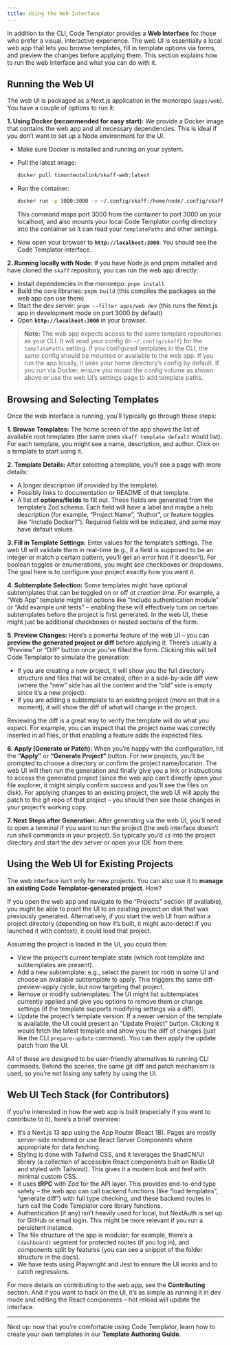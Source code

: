 ```yaml
---
title: Using the Web Interface
---
```


In addition to the CLI, Code Templator provides a **Web Interface** for those who prefer a visual, interactive experience. The web UI is essentially a local web app that lets you browse templates, fill in template options via forms, and preview the changes before applying them. This section explains how to run the web interface and what you can do with it.

## Running the Web UI

The web UI is packaged as a Next.js application in the monorepo (`apps/web`). You have a couple of options to run it:

**1. Using Docker (recommended for easy start):** We provide a Docker image that contains the web app and all necessary dependencies. This is ideal if you don’t want to set up a Node environment for the UI.

* Make sure Docker is installed and running on your system.
* Pull the latest image:

  ```bash
  docker pull timonteutelink/skaff-web:latest
  ```
* Run the container:

  ```bash
  docker run -p 3000:3000 -v ~/.config/skaff:/home/node/.config/skaff timonteutelink/skaff-web:latest
  ```

  This command maps port 3000 from the container to port 3000 on your localhost, and also mounts your local Code Templator config directory into the container so it can read your `templatePaths` and other settings.
* Now open your browser to **`http://localhost:3000`**. You should see the Code Templator interface.

**2. Running locally with Node:** If you have Node.js and pnpm installed and have cloned the `skaff` repository, you can run the web app directly:

* Install dependencies in the monorepo: `pnpm install`
* Build the core libraries: `pnpm build` (this compiles the packages so the web app can use them)
* Start the dev server: `pnpm --filter apps/web dev` (this runs the Next.js app in development mode on port 3000 by default)
* Open **`http://localhost:3000`** in your browser.

> **Note:** The web app expects access to the same template repositories as your CLI. It will read your config (in `~/.config/skaff`) for the `templatePaths` setting. If you configured templates in the CLI, the same config should be mounted or available to the web app. If you run the app locally, it uses your home directory’s config by default. If you run via Docker, ensure you mount the config volume as shown above or use the web UI’s settings page to add template paths.

## Browsing and Selecting Templates

Once the web interface is running, you’ll typically go through these steps:

**1. Browse Templates:** The home screen of the app shows the list of available root templates (the same ones `skaff template default` would list). For each template, you might see a name, description, and author. Click on a template to start using it.

**2. Template Details:** After selecting a template, you’ll see a page with more details:

* A longer description (if provided by the template).
* Possibly links to documentation or README of that template.
* A list of **options/fields** to fill out. These fields are generated from the template’s Zod schema. Each field will have a label and maybe a help description (for example, “Project Name”, “Author”, or feature toggles like “Include Docker?”). Required fields will be indicated, and some may have default values.

**3. Fill in Template Settings:** Enter values for the template’s settings. The web UI will validate them in real-time (e.g., if a field is supposed to be an integer or match a certain pattern, you’ll get an error hint if it doesn’t). For boolean toggles or enumerations, you might see checkboxes or dropdowns. The goal here is to configure your project exactly how you want it.

**4. Subtemplate Selection:** Some templates might have optional subtemplates that can be toggled on or off *at creation time*. For example, a “Web App” template might list options like “Include authentication module” or “Add example unit tests” – enabling these will effectively turn on certain subtemplates before the project is first generated. In the web UI, these might just be additional checkboxes or nested sections of the form.

**5. Preview Changes:** Here’s a powerful feature of the web UI – you can **preview the generated project or diff** before applying it. There’s usually a “Preview” or “Diff” button once you’ve filled the form. Clicking this will tell Code Templator to simulate the generation:

* If you are creating a new project, it will show you the full directory structure and files that will be created, often in a side-by-side diff view (where the “new” side has all the content and the “old” side is empty since it’s a new project).
* If you are adding a subtemplate to an existing project (more on that in a moment), it will show the diff of what will change in the project.

Reviewing the diff is a great way to verify the template will do what you expect. For example, you can inspect that the project name was correctly inserted in all files, or that enabling a feature adds the expected files.

**6. Apply (Generate or Patch):** When you’re happy with the configuration, hit the **“Apply”** or **“Generate Project”** button. For new projects, you’ll be prompted to choose a directory or confirm the project name/location. The web UI will then run the generation and finally give you a link or instructions to access the generated project (since the web app can’t directly open your file explorer, it might simply confirm success and you’ll see the files on disk). For applying changes to an existing project, the web UI will apply the patch to the git repo of that project – you should then see those changes in your project’s working copy.

**7. Next Steps after Generation:** After generating via the web UI, you’ll need to open a terminal if you want to run the project (the web interface doesn’t run shell commands in your project). So typically you’d `cd` into the project directory and start the dev server or open your IDE from there.

## Using the Web UI for Existing Projects

The web interface isn’t only for new projects. You can also use it to **manage an existing Code Templator-generated project**. How?

If you open the web app and navigate to the “Projects” section (if available), you might be able to point the UI to an existing project on disk that was previously generated. Alternatively, if you start the web UI from *within* a project directory (depending on how it’s built, it might auto-detect if you launched it with context), it could load that project.

Assuming the project is loaded in the UI, you could then:

* View the project’s current template state (which root template and subtemplates are present).
* Add a new subtemplate: e.g., select the parent (or root) in some UI and choose an available subtemplate to apply. This triggers the same diff-preview-apply cycle, but now targeting that project.
* Remove or modify subtemplates: The UI might list subtemplates currently applied and give you options to remove them or change settings (if the template supports modifying settings via a diff).
* Update the project’s template version: If a newer version of the template is available, the UI could present an “Update Project” button. Clicking it would fetch the latest template and show you the diff of changes (just like the CLI `prepare-update` command). You can then apply the update patch from the UI.

All of these are designed to be user-friendly alternatives to running CLI commands. Behind the scenes, the same git diff and patch mechanism is used, so you’re not losing any safety by using the UI.

## Web UI Tech Stack (for Contributors)

If you’re interested in how the web app is built (especially if you want to contribute to it), here’s a brief overview:

* It’s a Next.js 13 app using the App Router (React 18). Pages are mostly server-side rendered or use React Server Components where appropriate for data fetching.
* Styling is done with Tailwind CSS, and it leverages the ShadCN/UI library (a collection of accessible React components built on Radix UI and styled with Tailwind). This gives it a modern look and feel with minimal custom CSS.
* It uses **tRPC** with Zod for the API layer. This provides end-to-end type safety – the web app can call backend functions (like “load templates”, “generate diff”) with full type checking, and these backend routes in turn call the Code Templator core library functions.
* Authentication (if any) isn’t heavily used for local, but NextAuth is set up for GitHub or email login. This might be more relevant if you run a persistent instance.
* The file structure of the app is modular; for example, there’s a `(dashboard)` segment for protected routes (if you log in), and components split by features (you can see a snippet of the folder structure in the docs).
* We have tests using Playwright and Jest to ensure the UI works and to catch regressions.

For more details on contributing to the web app, see the **Contributing** section. And if you want to hack on the UI, it’s as simple as running it in dev mode and editing the React components – hot reload will update the interface.

---

Next up: now that you’re comfortable using Code Templator, learn how to create your own templates in our **Template Authoring Guide**.
